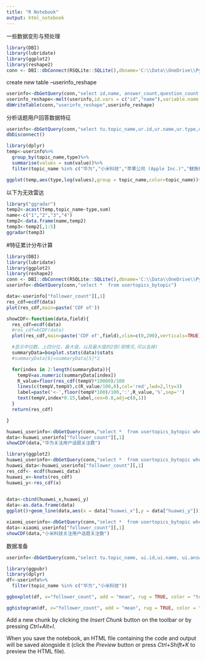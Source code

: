 ```yaml
---
title: "R Notebook"
output: html_notebook
---
```

一些数据变形与预处理
```r
library(DBI)
library(lubridate)
library(ggplot2)
library(reshape2)
conn <- DBI::dbConnect(RSQLite::SQLite(),dbname='C:\\Data\\OneDrive\\Pythonspace\\zhihu_new\\zhihu.db')

```

create new table --userinfo_reshape 
```r
userinfo<-dbGetQuery(conn,"select id,name, answer_count,question_count ,voteup_count ,thanked_count  ,following_count,follower_count,following_question_count,following_topic_count,collected_count from userinfo")
userinfo_reshape<-melt(userinfo,id.vars = c("id","name"),variable.name = "type",value.name = "value")
dbWriteTable(conn,"userinfo_reshape",userinfo_reshape)
```


分析话题用户回答数据特征

```r
userinfo<-dbGetQuery(conn,"select tu.topic_name,ur.id,ur.name,ur.type,ur.value from userinfo_reshape as ur,topic_users as tu where tu.user_id = ur.id")
dbDisconnect()
```

```r
library(dplyr)
temp<-userinfo%>%
  group_by(topic_name,type)%>%
  summarise(values = sum(value))%>%
  filter(topic_name %in% c("华为","小米科技","苹果公司 (Apple Inc.)","魅族科技"))
```



```r
ggplot(temp,aes(type,log(values),group = topic_name,color=topic_name))+geom_line()+coord_polar(theta = "x")

```
以下为无效雷达
```r
library("ggradar")
temp2<-acast(temp,topic_name~type,sum)
name<-c("1","2","3","4")
temp2<-data.frame(name,temp2)
temp3<-temp2[,1:5]
ggradar(temp3)
```

#特征累计分布计算

```r

library(DBI)
library(lubridate)
library(ggplot2)
library(reshape2)
conn <- DBI::dbConnect(RSQLite::SQLite(),dbname='C:\\Data\\OneDrive\\Pythonspace\\zhihu_new\\zhihu.db')
userinfo<-dbGetQuery(conn,"select *  from usertopics_bytopic")
```
```r
data<-userinfo["follower_count"][,1]
res_cdf=ecdf(data)
plot(res_cdf,main=paste('CDF of'))

```

```r
showCDF<-function(data,field){
  res_cdf=ecdf(data)
  #res_cdf=kCDF(data)
  plot(res_cdf,main=paste('CDF of',field),xlim=c(0,200),verticals=TRUE)

  #显示中位数、上四分位，最大值，以及最大值的2倍(视情况,可以去掉)
  summaryData=boxplot.stats(data)$stats
  #summaryData[6]=summaryData[5]*2

  for(index in 2:length(summaryData)){
    tempV=as.numeric(summaryData[index])
    R_value=floor(res_cdf(tempV)*10000)/100
    lines(c(tempV,tempV),c(R_value/100,0),col='red',lwd=2,lty=3)
    label=paste('<-',floor(tempV*100)/100,':',R_value,'%',sep='')
    text(tempV,index*0.15,label,cex=0.8,adj=c(0,1))
  }
  return(res_cdf)

}
```



```r
huawei_userinfo<-dbGetQuery(conn,"select *  from usertopics_bytopic where topic_name = '华为'")
data<-huawei_userinfo["follower_count"][,1]
showCDF(data,"华为关注用户话题关注数")
```
```r
library(ggplot2)
huawei_userinfo<-dbGetQuery(conn,"select *  from usertopics_bytopic where topic_name = '华为'")
huawei_data<-huawei_userinfo["follower_count"][,1]
res_cdf<- ecdf(huawei_data)
huawei_x<-knots(res_cdf)
huawei_y<-res_cdf(x)
  
```

```r
data<-cbind(huawei_x,huawei_y)
data<-as.data.frame(data)
ggplot()+geom_line(data,aes(x = data["huawei_x"],y = data["huawei_y"]))
```


```r
xiaomi_userinfo<-dbGetQuery(conn,"select *  from usertopics_bytopic where topic_name = '小米科技'")
data<-xiaomi_userinfo["follower_count"][,1]
showCDF(data,"小米科技关注用户话题关注数")
```


数据准备
```r
userinfo<-dbGetQuery(conn,"select tu.topic_name, ui.id,ui.name, ui.answer_count,ui.question_count ,ui.voteup_count ,ui.thanked_count  ,ui.following_count,ui.follower_count,ui.following_question_count,ui.following_topic_count,ui.collected_count from userinfo as ui ,topic_users as tu where tu.user_id = ui.id ")

```


```r
library(ggpubr)
library(dplyr)
df<-userinfo%>%
  filter(topic_name %in% c("华为","小米科技"))

ggboxplot(df, x="follower_count", add = "mean", rug = TRUE, color = "topic_name", fill = "topic_name", palette = c("#00AFBB", "#E7B800"))
```

```r
gghistogram(df, x="follower_count", add = "mean", rug = TRUE, color = "topic_name", fill = "topic_name", palette = c("#00AFBB", "#E7B800"))
```


Add a new chunk by clicking the *Insert Chunk* button on the toolbar or by pressing *Ctrl+Alt+I*.

When you save the notebook, an HTML file containing the code and output will be saved alongside it (click the *Preview* button or press *Ctrl+Shift+K* to preview the HTML file).

